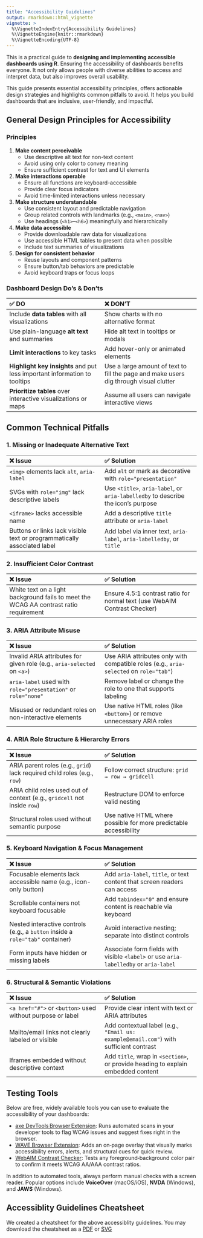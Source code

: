 ```yaml
---
title: "Accessibility Guidelines"
output: rmarkdown::html_vignette
vignette: >
  %\VignetteIndexEntry{Accessibility Guidelines}
  %\VignetteEngine{knitr::rmarkdown}
  %\VignetteEncoding{UTF-8}
---
```

This is a practical guide to **designing and implementing accessible dashboards using R**.
Ensuring the accessibility of dashboards benefits everyone. It not only allows people with diverse abilities to access and interpret data, but also improves overall usability.

This guide presents essential accessibility principles, offers actionable design strategies and highlights common pitfalls to avoid. It helps you build dashboards that are inclusive, user-friendly, and impactful.


## General Design Principles for Accessibility

### Principles
1. **Make content perceivable**
   * Use descriptive alt text for non-text content  
   * Avoid using only color to convey meaning  
   * Ensure sufficient contrast for text and UI elements

2. **Make interactions operable**
   * Ensure all functions are keyboard-accessible  
   * Provide clear focus indicators  
   * Avoid time-limited interactions unless necessary

3. **Make structure understandable**
   * Use consistent layout and predictable navigation  
   * Group related controls with landmarks (e.g., `<main>`, `<nav>`)  
   * Use headings (`<h1>`–`<h6>`) meaningfully and hierarchically

4. **Make data accessible**
   * Provide downloadable raw data for visualizations
   * Use accessible HTML tables to present data when possible
   * Include text summaries of visualizations  

5. **Design for consistent behavior**
   * Reuse layouts and component patterns  
   * Ensure button/tab behaviors are predictable  
   * Avoid keyboard traps or focus loops

### Dashboard Design Do’s & Don’ts

| ✅ DO | ❌ DON'T |
| :---- | :---- |
| Include **data tables** with all visualizations | Show charts with no alternative format |
| Use plain-language **alt text** and summaries | Hide alt text in tooltips or modals |
| **Limit interactions** to key tasks | Add hover-only or animated elements |
| **Highlight key insights** and put less important information to tooltips | Use a large amount of text to fill the page and make users dig through visual clutter |
| **Prioritize tables** over interactive visualizations or maps | Assume all users can navigate interactive views |

## Common Technical Pitfalls


### **1\. Missing or Inadequate Alternative Text**

| ❌ Issue | ✅ Solution |
| :---- | :---- |
| `<img>` elements lack `alt`, `aria-label` | Add `alt` or mark as decorative with `role="presentation"` |
| SVGs with `role="img"` lack descriptive labels | Use `<title>`, `aria-label`, or `aria-labelledby` to describe the icon’s purpose |
| `<iframe>` lacks accessible name | Add a descriptive `title` attribute or `aria-label` |
| Buttons or links lack visible text or programmatically associated label | Add label via inner text, `aria-label`, `aria-labelledby`, or `title` |

### **2\. Insufficient Color Contrast**

| ❌ Issue | ✅ Solution |
| :---- | :---- |
| White text on a light background fails to meet the WCAG AA contrast ratio requirement | Ensure 4.5:1 contrast ratio for normal text (use WebAIM Contrast Checker) |

### **3\. ARIA Attribute Misuse**

| ❌ Issue | ✅ Solution |
| :---- | :---- |
| Invalid ARIA attributes for given role (e.g., `aria-selected` on `<a>`) | Use ARIA attributes only with compatible roles (e.g., `aria-selected` on `role="tab"`) |
| `aria-label` used with `role="presentation"` or `role="none"` | Remove label or change the role to one that supports labeling |
| Misused or redundant roles on non-interactive elements | Use native HTML roles (like `<button>`) or remove unnecessary ARIA roles |

### **4\. ARIA Role Structure & Hierarchy Errors**

| ❌ Issue | ✅ Solution |
| :---- | :---- |
| ARIA parent roles (e.g., `grid`) lack required child roles (e.g., `row`) | Follow correct structure: `grid → row → gridcell` |
| ARIA child roles used out of context (e.g., `gridcell` not inside `row`) | Restructure DOM to enforce valid nesting |
| Structural roles used without semantic purpose | Use native HTML where possible for more predictable accessibility |

### **5\. Keyboard Navigation & Focus Management**

| ❌ Issue | ✅ Solution |
| :---- | :---- |
| Focusable elements lack accessible name (e.g., icon-only button) | Add `aria-label`, `title`, or text content that screen readers can access |
| Scrollable containers not keyboard focusable | Add `tabindex="0"` and ensure content is reachable via keyboard |
| Nested interactive controls (e.g., a `button` inside a `role="tab"` container) | Avoid interactive nesting; separate into distinct controls |
| Form inputs have hidden or missing labels | Associate form fields with visible `<label>` or use `aria-labelledby` or `aria-label` |

### **6\. Structural & Semantic Violations**

| ❌ Issue | ✅ Solution |
| :---- | :---- |
| `<a href="#">` or `<button>` used without purpose or label | Provide clear intent with text or ARIA attributes |
| Mailto/email links not clearly labeled or visible | Add contextual label (e.g., `"Email us: example@email.com"`) with sufficient contrast |
| Iframes embedded without descriptive context | Add `title`, wrap in `<section>`, or provide heading to explain embedded content |

## Testing Tools

Below are free, widely available tools you can use to evaluate the accessibility of your dashboards:

* [axe DevTools Browser Extension](https://www.deque.com/axe/browser-extensions/): Runs automated scans in your developer tools to flag WCAG issues and suggest fixes right in the browser.
* [WAVE Browser Extension](https://wave.webaim.org/extension/): Adds an on‑page overlay that visually marks accessibility errors, alerts, and structural cues for quick review.
* [WebAIM Contrast Checker](https://webaim.org/resources/contrastchecker/): Tests any foreground‑background color pair to confirm it meets WCAG AA/AAA contrast ratios.

In addition to automated tools, always perform manual checks with a screen reader. Popular options include **VoiceOver** (macOS/iOS), **NVDA** (Windows), and **JAWS** (Windows).

## Accessiblity Guidelines Cheatsheet

We created a cheatsheet for the above accessiblity guidelines. You may download the cheatsheet as a [PDF](https://github.com/EpiForeSITE/branding-package/blob/main/resources/cheatsheets/cheatsheet-accessibility-guidelines.pdf) or [SVG](https://github.com/EpiForeSITE/branding-package/blob/main/resources/cheatsheets/cheatsheet-accessibility-guidelines.svg)